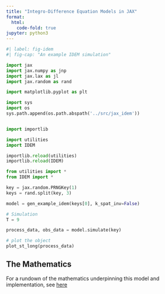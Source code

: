 ```yaml
---
title: "Integro-Difference Equation Models in JAX"
format:
  html:
    code-fold: true
jupyter: python3
---
```


```python
#| label: fig-idem
#| fig-cap: "An example IDEM simulation"

import jax
import jax.numpy as jnp
import jax.lax as jl
import jax.random as rand

import matplotlib.pyplot as plt

import sys
import os
sys.path.append(os.path.abspath('../src/jax_idem'))


import importlib

import utilities
import IDEM

importlib.reload(utilities)
importlib.reload(IDEM)

from utilities import *
from IDEM import *

key = jax.random.PRNGKey(1)
keys = rand.split(key, 3)

model = gen_example_idem(keys[0], k_spat_inv=False)

# Simulation
T = 9

process_data, obs_data = model.simulate(key)

# plot the object
plot_st_long(process_data)
```

## The Mathematics

For a rundown of the mathematics underpinning this model and implementation, see [here](mathematics.html)

